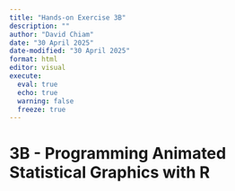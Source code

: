 ```yaml
---
title: "Hands-on Exercise 3B"
description: ""
author: "David Chiam"
date: "30 April 2025"
date-modified: "30 April 2025"
format: html
editor: visual
execute: 
  eval: true
  echo: true
  warning: false
  freeze: true
---
```


# **3B - Programming Animated Statistical Graphics with R**

